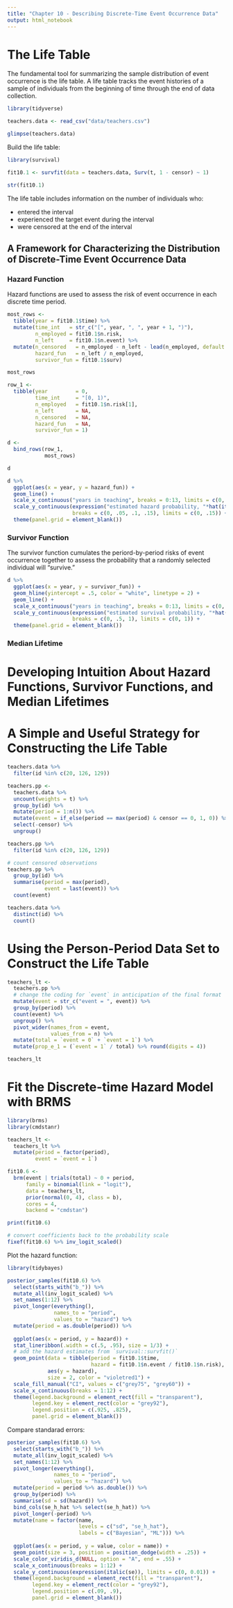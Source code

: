 ```yaml
---
title: "Chapter 10 - Describing Discrete-Time Event Occurrence Data"
output: html_notebook
---
```


# The Life Table

The fundamental tool for summarizing the sample distribution of event occurrence is the life table. A life table tracks the event histories of a sample of individuals from the beginning of time through the end of data collection.

```r
library(tidyverse)

teachers.data <- read_csv("data/teachers.csv")

glimpse(teachers.data)
```

Build the life table:

```r
library(survival)

fit10.1 <- survfit(data = teachers.data, Surv(t, 1 - censor) ~ 1)

str(fit10.1)
```

The life table includes information on the number of individuals who:

* entered the interval
* experienced the target event during the interval
* were censored at the end of the interval

## A Framework for Characterizing the Distribution of Discrete-Time Event Occurrence Data

### Hazard Function

Hazard functions are used to assess the risk of event occurrence in each discrete time period. 

```r
most_rows <-
  tibble(year = fit10.1$time) %>% 
  mutate(time_int   = str_c("[", year, ", ", year + 1, ")"), 
         n_employed = fit10.1$n.risk, 
         n_left     = fit10.1$n.event) %>% 
  mutate(n_censored   = n_employed - n_left - lead(n_employed, default = 0),
         hazard_fun   = n_left / n_employed,
         survivor_fun = fit10.1$surv)

most_rows

row_1 <-
  tibble(year         = 0, 
         time_int     = "[0, 1)", 
         n_employed   = fit10.1$n.risk[1], 
         n_left       = NA, 
         n_censored   = NA, 
         hazard_fun   = NA, 
         survivor_fun = 1)

d <-
  bind_rows(row_1,
            most_rows)

d

d %>% 
  ggplot(aes(x = year, y = hazard_fun)) +
  geom_line() +
  scale_x_continuous("years in teaching", breaks = 0:13, limits = c(0, 13)) +
  scale_y_continuous(expression("estimated hazard probability, "*hat(italic(h))(italic(t[j]))), 
                     breaks = c(0, .05, .1, .15), limits = c(0, .15)) +
  theme(panel.grid = element_blank())
```

### Survivor Function

The survivor function cumulates the periord-by-period risks of event occurrence together to assess the probability that a randomly selected individual will "survive."

```r
d %>% 
  ggplot(aes(x = year, y = survivor_fun)) +
  geom_hline(yintercept = .5, color = "white", linetype = 2) +
  geom_line() +
  scale_x_continuous("years in teaching", breaks = 0:13, limits = c(0, 13)) +
  scale_y_continuous(expression("estimated survival probability, "*hat(italic(S))(italic(t[j]))),
                     breaks = c(0, .5, 1), limits = c(0, 1)) +
  theme(panel.grid = element_blank())
```

### Median Lifetime

# Developing Intuition About Hazard Functions, Survivor Functions, and Median Lifetimes

# A Simple and Useful Strategy for Constructing the Life Table

```r
teachers.data %>% 
  filter(id %in% c(20, 126, 129))

teachers.pp <-
  teachers.data %>% 
  uncount(weights = t) %>% 
  group_by(id) %>% 
  mutate(period = 1:n()) %>% 
  mutate(event = if_else(period == max(period) & censor == 0, 1, 0)) %>% 
  select(-censor) %>% 
  ungroup()

teachers.pp %>% 
  filter(id %in% c(20, 126, 129))

# count censored observations
teachers.pp %>%
  group_by(id) %>%
  summarise(period = max(period),
            event = last(event)) %>%
  count(event)

teachers.data %>%
  distinct(id) %>%
  count()
```

# Using the Person-Period Data Set to Construct the Life Table

```r
teachers_lt <-
  teachers.pp %>% 
  # change the coding for `event` in anticipation of the final format
  mutate(event = str_c("event = ", event)) %>% 
  group_by(period) %>% 
  count(event) %>% 
  ungroup() %>% 
  pivot_wider(names_from = event,
              values_from = n) %>% 
  mutate(total = `event = 0` + `event = 1`) %>% 
  mutate(prop_e_1 = (`event = 1` / total) %>% round(digits = 4))

teachers_lt
```

# Fit the Discrete-time Hazard Model with BRMS

```r
library(brms)
library(cmdstanr)

teachers_lt <- 
  teachers_lt %>%
  mutate(period = factor(period),
         event = `event = 1`)

fit10.6 <- 
  brm(event | trials(total) ~ 0 + period,
      family = binomial(link = "logit"),
      data = teachers_lt,
      prior(normal(0, 4), class = b),
      cores = 4,
      backend = "cmdstan")

print(fit10.6)

# convert coefficients back to the probability scale
fixef(fit10.6) %>% inv_logit_scaled()
```

Plot the hazard function:

```r
library(tidybayes)

posterior_samples(fit10.6) %>% 
  select(starts_with("b_")) %>% 
  mutate_all(inv_logit_scaled) %>% 
  set_names(1:12) %>% 
  pivot_longer(everything(),
               names_to = "period",
               values_to = "hazard") %>% 
  mutate(period = as.double(period)) %>% 
  
  ggplot(aes(x = period, y = hazard)) +
  stat_lineribbon(.width = c(.5, .95), size = 1/3) +
  # add the hazard estimates from `survival::survfit()`
  geom_point(data = tibble(period = fit10.1$time,
                           hazard = fit10.1$n.event / fit10.1$n.risk),
             aes(y = hazard),
             size = 2, color = "violetred1") +
  scale_fill_manual("CI", values = c("grey75", "grey60")) +
  scale_x_continuous(breaks = 1:12) +
  theme(legend.background = element_rect(fill = "transparent"),
        legend.key = element_rect(color = "grey92"),
        legend.position = c(.925, .825),
        panel.grid = element_blank())
```

Compare standarad errors:

```r
posterior_samples(fit10.6) %>% 
  select(starts_with("b_")) %>% 
  mutate_all(inv_logit_scaled) %>% 
  set_names(1:12) %>% 
  pivot_longer(everything(),
               names_to = "period",
               values_to = "hazard") %>% 
  mutate(period = period %>% as.double()) %>% 
  group_by(period) %>% 
  summarise(sd = sd(hazard)) %>% 
  bind_cols(se_h_hat %>% select(se_h_hat)) %>% 
  pivot_longer(-period) %>% 
  mutate(name = factor(name,
                       levels = c("sd", "se_h_hat"),
                       labels = c("Bayesian", "ML"))) %>% 
  
  ggplot(aes(x = period, y = value, color = name)) +
  geom_point(size = 3, position = position_dodge(width = .25)) +
  scale_color_viridis_d(NULL, option = "A", end = .55) +
  scale_x_continuous(breaks = 1:12) +
  scale_y_continuous(expression(italic(se)), limits = c(0, 0.01)) +
  theme(legend.background = element_rect(fill = "transparent"),
        legend.key = element_rect(color = "grey92"),
        legend.position = c(.09, .9),
        panel.grid = element_blank())
```

